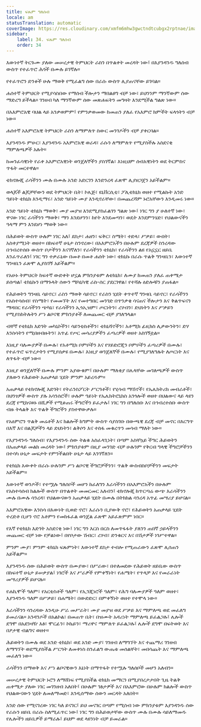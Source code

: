 ```yaml
---
title: ፍጹም ግለሰብ
locale: am
statusTranslation: automatic
coverImage: https://res.cloudinary.com/xmfm6mhw3gwctndtcubgx2rptnae/image/upload/v1740337243/small_cover_educacion_fundamental_a051170f1c.webp
sidebar:
    label: 34. ፍጹም ግለሰብ
    order: 34
---
```

እውነተኛ ትርጉሙ ያለው መሠረታዊ ትምህርት ራስን በጥልቀት መረዳት ነው፤ በእያንዳንዱ ግለሰብ ውስጥ የተፈጥሮ ሕጎች በሙሉ ይገኛሉ።

የተፈጥሮን ድንቆች ሁሉ ማወቅ የሚፈልግ ሰው በራሱ ውስጥ ሊያጠናቸው ይገባል።

ሐሰተኛ ትምህርት የሚያሳስበው የማሰብ ችሎታን ማበልፀግ ብቻ ነው፣ ይህንንም ማንኛውም ሰው ማድረግ ይችላል። ገንዘብ ካለ ማንኛውም ሰው መጽሐፍትን መግዛት እንደሚችል ግልጽ ነው።

በአእምሮአዊ ባህል ላይ አንቃወምም፤ የምንቃወመው ከመጠን ያለፈ የአእምሮ ክምችት ፍላጎትን ብቻ ነው።

ሐሰተኛ አእምሮአዊ ትምህርት ራስን ለማምለጥ ስውር መንገዶችን ብቻ ያቀርባል።

እያንዳንዱ ምሁር፣ እያንዳንዱ አእምሮአዊ ወራዳ፣ ራሱን ለማምለጥ የሚያስችሉ አስደናቂ ማምለጫዎች አሉት።

ከመንፈሳዊነት የራቀ አእምሮአዊነት ወንጀለኞችን ያስገኛል፣ እነዚህም ሰብአዊነትን ወደ ትርምስና ጥፋት መርተዋል።

ቴክኖሎጂ ራሳችንን ሙሉ በሙሉ አንድ አድርገን እንድንረዳ ፈጽሞ ሊያዘጋጀን አይችልም።

ወላጆች ልጆቻቸውን ወደ ትምህርት ቤት፣ ኮሌጅ፣ ዩኒቨርሲቲ፣ ፖሊቴክኒክ ወዘተ የሚልኩት አንድ ዓይነት ቴክኒክ እንዲማሩ፣ አንድ ዓይነት ሙያ እንዲኖራቸው፣ በመጨረሻም ኑሮአቸውን እንዲመሩ ነው።

አንድ ዓይነት ቴክኒክ ማወቅ፣ ሙያ መያዝ እንደሚያስፈልገን ግልጽ ነው፤ ነገር ግን ያ ሁለተኛ ነው፣ ዋናው ነገር ራሳችንን ማወቅ፣ ማን እንደሆንን፣ ከየት እንደመጣን፣ ወዴት እንደምንሄድ፣ የህልውናችን ዓላማ ምን እንደሆነ ማወቅ ነው።

በሕይወት ውስጥ ሁሉም ነገር አለ፤ ደስታ፣ ሐዘን፣ ፍቅር፣ ስሜት፣ ተድላ፣ ሥቃይ፣ ውበት፣ አስቀያሚነት ወዘተ። በከፍተኛ ሁኔታ ስንኖረው፣ በአእምሮአችን በሁሉም ደረጃዎች ስንረዳው በኅብረተሰቡ ውስጥ ቦታችንን እናገኛለን፣ የራሳችንን ቴክኒክ፣ የራሳችንን ልዩ የአኗኗር ዘይቤ እንፈጥራለን፤ ነገር ግን ተቃራኒው በመቶ በመቶ ሐሰት ነው፣ ቴክኒኩ በራሱ ጥልቅ ግንዛቤን፣ እውነተኛ ግንዛቤን ፈጽሞ ሊያስገኝ አይችልም።

የአሁኑ ትምህርት ከፍተኛ ውድቀት ሆኗል ምክንያቱም ለቴክኒክ፣ ለሙያ ከመጠን ያለፈ ጠቀሜታ ይሰጣል፤ ቴክኒኩን በማጉላት ሰውን ሜካኒካዊ ራስ-ሰር ያደርገዋል፣ የተሻሉ ዕድሎቹን ያጠፋል።

የሕይወትን ግንዛቤ ሳይኖር፣ ራስን ማወቅ ሳይኖር፣ የራስን ሂደት ቀጥተኛ ግንዛቤ ሳይኖር፣ የራሳችንን የአስተሳሰብ፣ የስሜት፣ የመመኘት እና የመተግበር መንገድ በጥንቃቄ ሳናጠና ችሎታን እና ቅልጥፍናን ማዳበር የራሳችንን ጭካኔ፣ የራሳችንን ኢጎኢዝም፣ ጦርነትን፣ ረሃብን፣ ድህነትን እና ሥቃይን የሚያስከትሉትን ሥነ ልቦናዊ ምክንያቶች ለመጨመር ብቻ ያገለግላል።

ብቸኛ የቴክኒክ እድገት መካኒኮችን፣ ሳይንቲስቶችን፣ ቴክኒሻኖችን፣ አቶሚክ ፊዚክስ ሊቃውንትን፣ ድሃ እንስሳትን የሚበዘብዙትን፣ አጥፊ የጦር መሳሪያዎችን ፈጣሪዎች ወዘተ አስገኝቷል።

እነዚያ ባለሙያዎች በሙሉ፣ የአቶሚክ ቦምቦችን እና የሃይድሮጂን ቦምቦችን ፈጣሪዎች በሙሉ፣ የተፈጥሮ ፍጥረታትን የሚያሰቃዩ በሙሉ፣ እነዚያ ወንጀለኞች በሙሉ፣ የሚያገለግሉት ለጦርነት እና ለጥፋት ብቻ ነው።

እነዚያ ወንጀለኞች በሙሉ ምንም አያውቁም፤ በሁሉም ማለቂያ በሌላቸው መገለጫዎች ውስጥ ያለውን የሕይወት አጠቃላይ ሂደት ምንም አይረዱም።

አጠቃላይ የቴክኖሎጂ እድገት፣ የትራንስፖርት ሥርዓቶች፣ የሂሳብ ማሽኖች፣ የኤሌክትሪክ መብራቶች፣ በህንፃዎች ውስጥ ያሉ አሳንሰሮች፣ ሁሉም ዓይነት የኤሌክትሮኒክስ አንጎሎች ወዘተ በህልውና ላይ ላዩን ደረጃ የሚከናወኑ በሺዎች የሚቆጠሩ ችግሮችን ይፈታሉ፤ ነገር ግን በግለሰቡ እና በኅብረተሰቡ ውስጥ ብዙ ትላልቅ እና ጥልቅ ችግሮችን ያስተዋውቃሉ።

የአዕምሮን ጥልቅ መሬቶች እና ክልሎች ከግምት ውስጥ ሳያስገቡ በውጫዊ ደረጃ ብቻ መኖር በእርግጥ በእኛ እና በልጆቻችን ላይ ድህነትን፣ ልቅሶን እና ተስፋ መቁረጥን መሳብ ማለት ነው።

የእያንዳንዱ ግለሰብ፣ የእያንዳንዱ ሰው ትልቁ አስፈላጊነት፣ በጣም አስቸኳይ ችግር ሕይወትን በአጠቃላይ መልክ መረዳት ነው፤ ምክንያቱም በዚያ መንገድ ብቻ ሁሉንም የቅርብ ግላዊ ችግሮቻችንን በተሳካ ሁኔታ መፍታት የምንችልበት ሁኔታ ላይ እንገኛለን።

የቴክኒክ እውቀት በራሱ ሁሉንም ሥነ ልቦናዊ ችግሮቻችንን፣ ጥልቅ ውስብስቦቻችንን መፍታት አይችልም።

እውነተኛ ወንዶች፣ የተሟሉ ግለሰቦች መሆን ከፈለግን እራሳችንን በአእምሮአችን በሁሉም የአስተሳሰብ ክልሎች ውስጥ በጥልቀት መመርመር አለብን፤ ቴክኖሎጂ ከጥርጣሬ ውጭ እራሳችንን ሙሉ በሙሉ ሳንረዳ፣ የህልውናውን አጠቃላይ ሂደት በሙሉ በትክክል ሳንረዳ አጥፊ መሣሪያ ይሆናል።

አእምሮአዊው እንስሳ በእውነት ቢወድ ኖሮ፣ እራሱን ቢያውቅ ኖሮ፣ የሕይወትን አጠቃላይ ሂደት ተረድቶ ቢሆን ኖሮ አቶምን የመከፋፈል ወንጀል ፈጽሞ አይፈጽምም ነበር።

የእኛ የቴክኒክ እድገት አስደናቂ ነው፤ ነገር ግን እርስ በርስ ለመጥፋፋት ያለንን ጠበኛ ኃይላችንን መጨመር ብቻ ነው የቻልነው፤ በየቦታው ሽብር፣ ረሃብ፣ ድንቁርና እና በሽታዎች ነገሥተዋል።

ምንም ሙያ፣ ምንም ቴክኒክ ፍጹምነት፣ እውነተኛ ደስታ ተብሎ የሚጠራውን ፈጽሞ ሊሰጠን አይችልም።

እያንዳንዱ ሰው በሕይወት ውስጥ በሙያው፣ በሥራው፣ በተለመደው የሕይወት ዘይቤው ውስጥ በከፍተኛ ሁኔታ ይሠቃያል፤ ነገሮች እና ሥራዎች የምቀኝነት፣ የሐሜት፣ የጥላቻ እና የመራራነት መሣሪያዎች ይሆናሉ።

የሐኪሞች ዓለም፣ የአርቲስቶች ዓለም፣ የኢንጂነሮች ዓለም፣ የሕግ ባለሙያዎች ዓለም ወዘተ፣ እያንዳንዱ ዓለም በሥቃይ፣ በሐሜት፣ በውድድር፣ በምቀኝነት ወዘተ የተሞላ ነው።

እራሳችንን ሳንረዳው እንዲሁ ሥራ መሥራት፣ ሙያ መያዝ ወደ ሥቃይ እና ማምለጫ ወደ መፈለግ ይመራናል። አንዳንዶች በአልኮል፣ በመጠጥ ቤት፣ በዝሙት አዳሪነት ማምለጫ ይፈልጋሉ፤ ሌሎች ደግሞ በአደንዛዥ እፅ፣ ሞርፊን፣ ኮኬይን፣ ማሪዋና ማምለጥ ይፈልጋሉ፤ ሌሎች ደግሞ በፍትወት እና በፆታዊ ብልግና ወዘተ።

ሕይወትን በሙሉ ወደ አንድ ቴክኒክ፣ ወደ አንድ ሙያ፣ ገንዘብ ለማግኘት እና ተጨማሪ ገንዘብ ለማግኘት ወደሚያስችል ሥርዓት ለመቀነስ ስንፈልግ ውጤቱ መሰልቸት፣ መበሳጨት እና ማምለጫ መፈለግ ነው።

ራሳችንን በማወቅ እና ሥነ ልቦናዊውን እኔነት በማጥፋት የተሟሉ ግለሰቦች መሆን አለብን።

መሠረታዊ ትምህርት ኑሮን ለማሸነፍ የሚያስችል ቴክኒክ መማርን በሚያበረታታበት ጊዜ ትልቅ ጠቀሜታ ያለው ነገር መገንዘብ አለበት፤ በሁሉም ገፅታዎች እና በአእምሮው በሁሉም ክልሎች ውስጥ የህልውናውን ሂደት ለመለማመድ፣ እንዲሰማው ሰውን መርዳት አለበት።

አንድ ሰው የሚናገረው ነገር ካለ ይናገር፤ ይህ መናገር በጣም የሚስብ ነው ምክንያቱም እያንዳንዱ ሰው የራሱን ዘይቤ በራሱ ስለሚፈጥር ነው፤ ነገር ግን በሕይወታቸው ውስጥ ሙሉ በሙሉ ሳይለማመዱ የሌሎችን ዘይቤዎች ይማራሉ፤ ይህም ወደ ላዩንነት ብቻ ይመራል።

